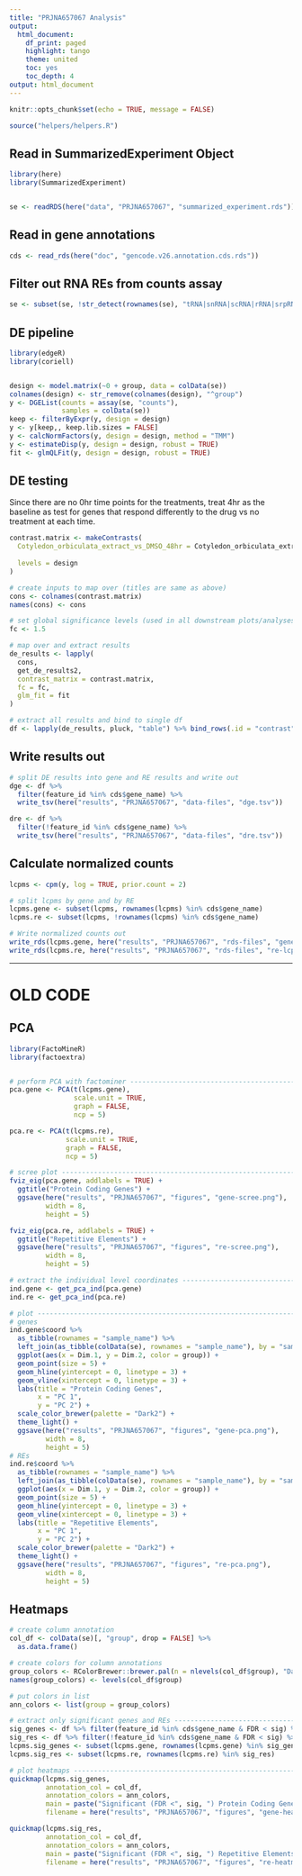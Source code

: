 ```yaml
---
title: "PRJNA657067 Analysis"
output:
  html_document:
    df_print: paged
    highlight: tango
    theme: united
    toc: yes
    toc_depth: 4
output: html_document
---
```


```r
knitr::opts_chunk$set(echo = TRUE, message = FALSE)

source("helpers/helpers.R")
```

## Read in SummarizedExperiment Object

```r
library(here)
library(SummarizedExperiment)


se <- readRDS(here("data", "PRJNA657067", "summarized_experiment.rds"))
```

## Read in gene annotations

```r
cds <- read_rds(here("doc", "gencode.v26.annotation.cds.rds"))
```

## Filter out RNA REs from counts assay

```r
se <- subset(se, !str_detect(rownames(se), "tRNA|snRNA|scRNA|rRNA|srpRNA|Simple_repeat|Low_complexity"))
```

## DE pipeline

```r
library(edgeR)
library(coriell)


design <- model.matrix(~0 + group, data = colData(se))
colnames(design) <- str_remove(colnames(design), "^group")
y <- DGEList(counts = assay(se, "counts"),
             samples = colData(se))
keep <- filterByExpr(y, design = design)
y <- y[keep,, keep.lib.sizes = FALSE]
y <- calcNormFactors(y, design = design, method = "TMM")
y <- estimateDisp(y, design = design, robust = TRUE)
fit <- glmQLFit(y, design = design, robust = TRUE)
```

## DE testing

Since there are no 0hr time points for the treatments, treat 4hr as the baseline
as test for genes that respond differently to the drug vs no treatment at each 
time.

```r
contrast.matrix <- makeContrasts(
  Cotyledon_orbiculata_extract_vs_DMSO_48hr = Cotyledon_orbiculata_extract - DMSO,
  
  levels = design
)

# create inputs to map over (titles are same as above)
cons <- colnames(contrast.matrix)
names(cons) <- cons

# set global significance levels (used in all downstream plots/analyses)
fc <- 1.5

# map over and extract results
de_results <- lapply(
  cons, 
  get_de_results2,
  contrast_matrix = contrast.matrix,
  fc = fc,
  glm_fit = fit
)

# extract all results and bind to single df
df <- lapply(de_results, pluck, "table") %>% bind_rows(.id = "contrast")
```

## Write results out

```r
# split DE results into gene and RE results and write out
dge <- df %>% 
  filter(feature_id %in% cds$gene_name) %>% 
  write_tsv(here("results", "PRJNA657067", "data-files", "dge.tsv"))

dre <- df %>% 
  filter(!feature_id %in% cds$gene_name) %>% 
  write_tsv(here("results", "PRJNA657067", "data-files", "dre.tsv"))
```

## Calculate normalized counts

```r
lcpms <- cpm(y, log = TRUE, prior.count = 2)

# split lcpms by gene and by RE
lcpms.gene <- subset(lcpms, rownames(lcpms) %in% cds$gene_name)
lcpms.re <- subset(lcpms, !rownames(lcpms) %in% cds$gene_name)

# Write normalized counts out
write_rds(lcpms.gene, here("results", "PRJNA657067", "rds-files", "gene-lcpms.rds"))
write_rds(lcpms.re, here("results", "PRJNA657067", "rds-files", "re-lcpms.rds"))
```

---

# OLD CODE

## PCA

```r
library(FactoMineR)
library(factoextra)


# perform PCA with factominer --------------------------------------------------
pca.gene <- PCA(t(lcpms.gene),
                scale.unit = TRUE,
                graph = FALSE,
                ncp = 5)

pca.re <- PCA(t(lcpms.re),
              scale.unit = TRUE,
              graph = FALSE,
              ncp = 5)

# scree plot -------------------------------------------------------------------
fviz_eig(pca.gene, addlabels = TRUE) +
  ggtitle("Protein Coding Genes") +
  ggsave(here("results", "PRJNA657067", "figures", "gene-scree.png"),
         width = 8,
         height = 5)

fviz_eig(pca.re, addlabels = TRUE) +
  ggtitle("Repetitive Elements") +
  ggsave(here("results", "PRJNA657067", "figures", "re-scree.png"),
         width = 8,
         height = 5)

# extract the individual level coordinates -------------------------------------
ind.gene <- get_pca_ind(pca.gene)
ind.re <- get_pca_ind(pca.re)

# plot -------------------------------------------------------------------------
# genes
ind.gene$coord %>% 
  as_tibble(rownames = "sample_name") %>% 
  left_join(as_tibble(colData(se), rownames = "sample_name"), by = "sample_name") %>%
  ggplot(aes(x = Dim.1, y = Dim.2, color = group)) +
  geom_point(size = 5) +
  geom_hline(yintercept = 0, linetype = 3) +
  geom_vline(xintercept = 0, linetype = 3) +
  labs(title = "Protein Coding Genes",
       x = "PC 1",
       y = "PC 2") +
  scale_color_brewer(palette = "Dark2") +
  theme_light() +
  ggsave(here("results", "PRJNA657067", "figures", "gene-pca.png"),
         width = 8,
         height = 5)
# REs
ind.re$coord %>% 
  as_tibble(rownames = "sample_name") %>% 
  left_join(as_tibble(colData(se), rownames = "sample_name"), by = "sample_name") %>% 
  ggplot(aes(x = Dim.1, y = Dim.2, color = group)) +
  geom_point(size = 5) +
  geom_hline(yintercept = 0, linetype = 3) +
  geom_vline(xintercept = 0, linetype = 3) +
  labs(title = "Repetitive Elements",
       x = "PC 1",
       y = "PC 2") +
  scale_color_brewer(palette = "Dark2") +
  theme_light() +
  ggsave(here("results", "PRJNA657067", "figures", "re-pca.png"),
         width = 8,
         height = 5)
```

## Heatmaps

```r
# create column annotation
col_df <- colData(se)[, "group", drop = FALSE] %>%
  as.data.frame()

# create colors for column annotations
group_colors <- RColorBrewer::brewer.pal(n = nlevels(col_df$group), "Dark2")[1:2]
names(group_colors) <- levels(col_df$group)

# put colors in list
ann_colors <- list(group = group_colors)

# extract only significant genes and REs ---------------------------------------
sig_genes <- df %>% filter(feature_id %in% cds$gene_name & FDR < sig) %>% pull(feature_id)
sig_res <- df %>% filter(!feature_id %in% cds$gene_name & FDR < sig) %>% pull(feature_id)
lcpms.sig_genes <- subset(lcpms.gene, rownames(lcpms.gene) %in% sig_genes)
lcpms.sig_res <- subset(lcpms.re, rownames(lcpms.re) %in% sig_res)

# plot heatmaps ----------------------------------------------------------------
quickmap(lcpms.sig_genes, 
         annotation_col = col_df,
         annotation_colors = ann_colors,
         main = paste("Significant (FDR <", sig, ") Protein Coding Genes"),
         filename = here("results", "PRJNA657067", "figures", "gene-heatmap.png"))

quickmap(lcpms.sig_res, 
         annotation_col = col_df,
         annotation_colors = ann_colors,
         main = paste("Significant (FDR <", sig, ") Repetitive Elements"),
         filename = here("results", "PRJNA657067", "figures", "re-heatmap.png"))
```
